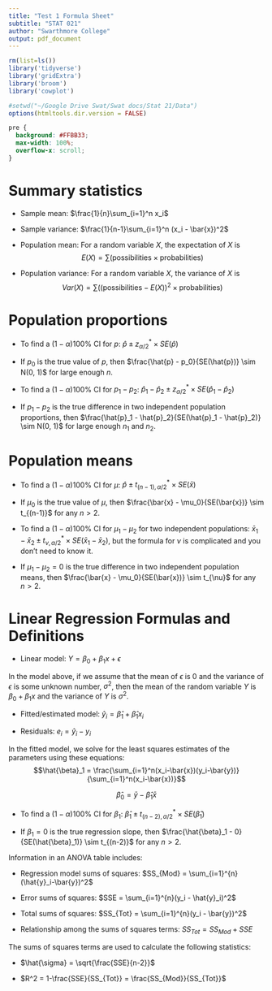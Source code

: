 ```yaml
---
title: "Test 1 Formula Sheet"
subtitle: "STAT 021"
author: "Swarthmore College"
output: pdf_document 
---
```


```r
rm(list=ls())
library('tidyverse')
library('gridExtra')
library('broom')
library('cowplot')

#setwd("~/Google Drive Swat/Swat docs/Stat 21/Data")
options(htmltools.dir.version = FALSE)
```

```css
pre {
  background: #FFBB33;
  max-width: 100%;
  overflow-x: scroll;
}
```

# Summary statistics

* Sample mean: $\frac{1}{n}\sum_{i=1}^n x_i$  

* Sample variance: $\frac{1}{n-1}\sum_{i=1}^n (x_i - \bar{x})^2$  

* Population mean: For a random variable $X$, the expectation of $X$ is $$E(X) = \sum (\text{possibilities} \times \text{probabilities})$$

* Population variance: For a random variable $X$, the variance of $X$ is $$Var(X) = \sum ((\text{possibilities} - E(X))^2\times \text{probabilities})$$


# Population proportions

* To find a $(1-\alpha)100\%$ CI for $p$: $\hat{p} \pm z_{\alpha/2}^* \times SE(\hat{p})$

* If $p_0$ is the true value of $p$, then $\frac{\hat{p} - p_0}{SE(\hat{p})} \sim N(0, 1)$ for large enough $n$. 

* To find a $(1-\alpha)100\%$ CI for $p_1 - p_2$: $\hat{p}_1 - \hat{p}_2 \pm z_{\alpha/2}^* \times SE(\hat{p}_1 - \hat{p}_2)$

* If $p_1 - p_2$ is the true difference in two independent population proportions, then $\frac{\hat{p}_1 - \hat{p}_2}{SE(\hat{p}_1 - \hat{p}_2)} \sim N(0, 1)$ for large enough $n_1$ and $n_2$. 



# Population means

* To find a $(1-\alpha)100\%$ CI for $\mu$: $\hat{p} \pm t_{(n-1),\alpha/2}^* \times SE(\bar{x})$

* If $\mu_0$ is the true value of $\mu$, then $\frac{\bar{x} - \mu_0}{SE(\bar{x})} \sim t_{(n-1)}$ for any $n > 2$. 

* To find a $(1-\alpha)100\%$ CI for $\mu_1 - \mu_2$ for two independent populations: $\bar{x}_1 - \bar{x}_2 \pm t_{\nu,\alpha/2}^* \times SE(\bar{x}_1 - \bar{x}_2)$, but the formula for $\nu$ is complicated and you don't need to know it.

* If $\mu_1- \mu_2 = 0$ is the true difference in two independent population means, then $\frac{\bar{x} - \mu_0}{SE(\bar{x})} \sim t_{\nu}$ for any $n > 2$. 

\pagebreak 

# Linear Regression Formulas and Definitions 

* Linear model: $Y = \beta_0 + \beta_1 x + \epsilon$

In the model above, if we assume that the mean of $\epsilon$ is $0$ and the variance of $\epsilon$ is some unknown number, $\sigma^2$, then the mean of the random variable $Y$ is $\beta_0 + \beta_1x$ and the variance of $Y$ is $\sigma^2$.


* Fitted/estimated model: $\hat{y}_{i} = \hat{\beta}_1 + \hat{\beta}_1x_i$

* Residuals: $e_i = \hat{y}_{i} - y_{i}$


In the fitted model, we solve for the least squares estimates of the parameters using these equations: 
$$\hat{\beta}_1 = \frac{\sum_{i=1}^n(x_i-\bar{x})(y_i-\bar{y})}{\sum_{i=1}^n(x_i-\bar{x})}$$ 

$$\hat{\beta}_0 = \bar{y} - \hat{\beta}_1\bar{x}$$

* To find a $(1-\alpha)100\%$ CI for $\beta_1$: $\hat{\beta}_1 \pm t_{(n-2),\alpha/2}^* \times SE(\hat{\beta}_1)$

* If $\beta_1 = 0$ is the true regression slope, then $\frac{\hat{\beta}_1 - 0}{SE(\hat{\beta}_1)} \sim t_{(n-2)}$ for any $n>2$. 

Information in an ANOVA table includes:

* Regression model sums of squares: $SS_{Mod} = \sum_{i=1}^{n}(\hat{y}_i-\bar{y})^2$ 


* Error sums of squares: $SSE = \sum_{i=1}^{n}(y_i - \hat{y}_i)^2$ 


* Total sums of squares: $SS_{Tot} = \sum_{i=1}^{n}(y_i - \bar{y})^2$ 


* Relationship among the sums of squares terms: $SS_{Tot} = SS_{Mod} + SSE$


The sums of squares terms are used to calculate the following statistics: 

* $\hat{\sigma} = \sqrt{\frac{SSE}{n-2}}$

* $R^2 = 1-\frac{SSE}{SS_{Tot}} = \frac{SS_{Mod}}{SS_{Tot}}$
